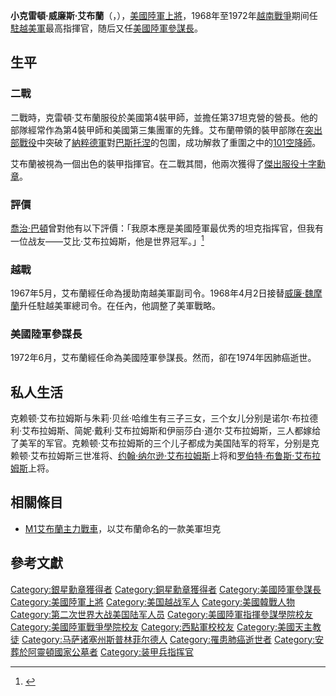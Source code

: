 {{noteTA
|G1=USState
|T=zh-hans:克雷顿·艾布拉姆斯; zh-hk:克雷頓·艾布蘭; zh-tw:克雷頓·艾布蘭
|1=zh-hans:艾布拉姆斯; zh-hk:艾布蘭; zh-tw:艾布蘭;
|2=zh-hans:克雷顿; zh-hk:克雷頓; zh-tw:克雷頓;
|3=zh-hans:威斯特摩兰; zh-hk:韋斯摩蘭; zh-tw:魏摩蘭;
|4=zh-hans:罗伯特;zh-hant:羅伯特;zh-tw:羅伯特;zh-hk:羅拔;
}}
{{Infobox officeholder
|name = 克雷頓·艾布蘭<br />Creighton Williams Abrams Jr.
| office1             = {{flagicon image|Flag US Army Chief of Staff.svg}} 第26任[[美國陸軍參謀長|美國陸軍參謀長]]
| president1          = [[理查·尼克森|理查·尼克森]]<br />[[傑拉德·福特|傑拉德·福特]]
| term_start1         = 1972年10月12日
| term_end1           = {{Box|1974年9月4日}}
| predecessor1        = [[小布魯斯·帕爾默|小布魯斯·帕爾默]] (臨時) <br /> [[威廉·魏摩蘭|威廉·魏摩蘭]]
| successor1          = {{Link-en|弗雷德里克·C·韋恩德|Frederick C. Weyand}}
| office2             = [[File:_Military_Assistance_Command,_Vietnam_SSI.svg|18px]] 第3任[[美國軍事援助越南司令部|美國軍事援助越南司令部]]司令
| term_start2         = 1968年6月30日
| term_end2           = 1972年7月20日
| predecessor2        = [[威廉·魏摩蘭|威廉·魏摩蘭]]
| successor2          = {{Link-en|弗雷德里克·C·韋恩德|Frederick C. Weyand}}
| office3             = [[File:_Military_Assistance_Command,_Vietnam_SSI.svg|18px]] 第2任[[美國軍事援助越南司令部|美國軍事援助越南司令部]]副司令
| term_start3         = 1964年5月31日
| term_end3           = 1968年6月10日
| predecessor3        = [[威廉·魏摩蘭|威廉·魏摩蘭]]
| successor3          = {{Link-en|弗雷德里克·C·韋恩德|Frederick C. Weyand}}
|lived = 1914年9月15日－1974年9月4日
|placeofbirth = {{USA}}[[麻省|麻省]][[斯普林菲爾德_(麻薩諸塞州)|斯普林菲爾德]] 
|placeofdeath = {{USA}}[[華盛頓哥倫比亞特區|華盛頓哥倫比亞特區]]
|image=[[File:GEN_Creighton_W_Abrams.JPG|200px]]
|caption=克雷頓·艾布蘭將軍
|allegiance={{USA}}
|serviceyears=1936-1974
|rank=[[File:US-O10_insignia.svg|50px]] [[上将|上将]]
|branch={{flagicon image|Seal of the US Department of the Army.svg}} [[美國陸軍|美國陸軍]]
|commands=
第4裝甲師第37戰車營
第2裝甲騎兵團
<br>[[File:3rd_US_Armored_Division_SSI.svg|20px]]第3裝甲師
<br>[[File:V_Corps.svg|20px]]第五軍團
<br>{{flagicon image|Military Assistance Command, Vietnam SSI.svg}} [[美國軍事援助越南司令部|美國軍事援助越南司令部]]
<br>{{flagicon image|Flag of the Chief of Staff of the United States Army.svg}} [[美國陸軍參謀長|美國陸軍參謀長]]
|unit=
|battles=[[第二次世界大戰|第二次世界大戰]]<br>[[朝鲜戰爭|朝鲜戰爭]]<br>[[越南戰爭|越南戰爭]]
|awards=[[File:US-DSC-RIBBON.png|50px]][[Distinguished_Service_Cross_(United_States)|Distinguished Service Cross]] (2) <br/>[[File:Defense_Distinguished_Service_Medal_ribbon.svg|50px]] [[Defense_Distinguished_Service_Medal|Defense Distinguished Service Medal]] (2) <br/>[[File:Distinguished_Service_Medal_ribbon.svg|50px]][[Army_Distinguished_Service_Medal|Army Distinguished Service Medal]] (4)<br/>[[File:Silver_Star_ribbon.svg|50px]][[Silver_Star|Silver Star]] (2) <br/>[[File:Legion_of_Merit_ribbon.svg|50px]][[Legion_of_Merit|Legion of Merit]] (2) <br/>[[File:Bronze_Star_Medal_ribbon.svg|50px]][[Bronze_Star_Medal|Bronze Star]] with V device
|relations=
|laterwork=
}}
'''小克雷頓·威廉斯·艾布蘭'''（{{lang-en|Creighton Williams Abrams, Jr.}}，{{bd|1914年|9月15日|1974年|9月4日|catIdx=Abrams}}），[[美國陸軍|美國陸軍]][[上將_(美國)|上將]]，1968年至1972年[[越南戰爭|越南戰爭]]期间任[[駐越美軍|駐越美軍]]最高指揮官，随后又任[[美國陸軍參謀長|美國陸軍參謀長]]。

==生平==
===二戰===
二戰時，克雷頓·艾布蘭服役於美國第4裝甲師，並擔任第37坦克營的營長。他的部隊經常作為第4裝甲師和美國第三集團軍的先鋒。艾布蘭帶領的裝甲部隊在[[突出部戰役|突出部戰役]]中突破了[[納粹德軍|納粹德軍]]對[[巴斯托涅|巴斯托涅]]的包圍，成功解救了重圍之中的[[101空降師|101空降師]]。

艾布蘭被視為一個出色的裝甲指揮官。在二戰其間，他兩次獲得了[[傑出服役十字勳章|傑出服役十字勳章]]。

===評價===
[[喬治·巴頓|喬治·巴頓]]曾對他有以下評價：「我原本應是美國陸軍最优秀的坦克指挥官，但我有一位战友——艾比·艾布拉姆斯，他是世界冠军。」<ref>{{cite news | url=http://www.time.com/time/magazine/article/0,9171,836935,00.html | work=Time | title=Nation: Pattern's Peer | date=April 14, 1967 | accessdate=2013-10-05 | archive-date=2013-07-21 | archive-url=https://web.archive.org/web/20130721103709/http://www.time.com/time/magazine/article/0,9171,836935,00.html | dead-url=no }}</ref>

===越戰===
1967年5月，艾布蘭經任命為援助南越美軍副司令。1968年4月2日接替[[威廉·魏摩蘭|威廉·魏摩蘭]]升任駐越美軍總司令。在任內，他調整了美軍戰略。

===美國陸軍參謀長===
1972年6月，艾布蘭經任命為美國陸軍參謀長。然而，卻在1974年因肺癌逝世。

==私人生活==
克赖顿·艾布拉姆斯与朱莉·贝丝·哈维生有三子三女，三个女儿分别是诺尔·布拉德利·艾布拉姆斯、简妮·戴利·艾布拉姆斯和伊丽莎白·道尔·艾布拉姆斯，三人都嫁给了美军的军官。克赖顿·艾布拉姆斯的三个儿子都成为美国陆军的将军，分别是克赖顿·艾布拉姆斯三世准将、[[约翰·纳尔逊·艾布拉姆斯|约翰·纳尔逊·艾布拉姆斯]]上将和[[罗伯特·艾布拉姆斯|罗伯特·布鲁斯·艾布拉姆斯]]上将。

==相關條目==
*[[M1艾布蘭主力戰車|M1艾布蘭主力戰車]]，以艾布蘭命名的一款美軍坦克

==參考文獻==
<references />

{{美國陸軍參謀長}}
{{Authority control}}

{{DEFAULTSORT:Abrams, Creighton}}
[[Category:銀星勳章獲得者|Category:銀星勳章獲得者]]
[[Category:銅星勳章獲得者|Category:銅星勳章獲得者]]
[[Category:美國陸軍參謀長|Category:美國陸軍參謀長]]
[[Category:美國陸軍上將|Category:美國陸軍上將]]
[[Category:美国越战军人|Category:美国越战军人]]
[[Category:美國韓戰人物|Category:美國韓戰人物]]
[[Category:第二次世界大战美国陆军人员|Category:第二次世界大战美国陆军人员]]
[[Category:美國陸軍指揮參謀學院校友|Category:美國陸軍指揮參謀學院校友]]
[[Category:美國陸軍戰爭學院校友|Category:美國陸軍戰爭學院校友]]
[[Category:西點軍校校友|Category:西點軍校校友]]
[[Category:美國天主教徒|Category:美國天主教徒]]
[[Category:马萨诸塞州斯普林菲尔德人|Category:马萨诸塞州斯普林菲尔德人]]
[[Category:罹患肺癌逝世者|Category:罹患肺癌逝世者]]
[[Category:安葬於阿靈頓國家公墓者|Category:安葬於阿靈頓國家公墓者]]
[[Category:装甲兵指挥官|Category:装甲兵指挥官]]